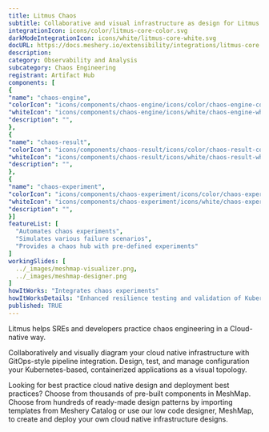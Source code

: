 ```yaml
---
title: Litmus Chaos
subtitle: Collaborative and visual infrastructure as design for Litmus Chaos
integrationIcon: icons/color/litmus-core-color.svg
darkModeIntegrationIcon: icons/white/litmus-core-white.svg
docURL: https://docs.meshery.io/extensibility/integrations/litmus-core
description: 
category: Observability and Analysis
subcategory: Chaos Engineering
registrant: Artifact Hub
components: [
{
"name": "chaos-engine",
"colorIcon": "icons/components/chaos-engine/icons/color/chaos-engine-color.svg",
"whiteIcon": "icons/components/chaos-engine/icons/white/chaos-engine-white.svg",
"description": "",
},
{
"name": "chaos-result",
"colorIcon": "icons/components/chaos-result/icons/color/chaos-result-color.svg",
"whiteIcon": "icons/components/chaos-result/icons/white/chaos-result-white.svg",
"description": "",
},
{
"name": "chaos-experiment",
"colorIcon": "icons/components/chaos-experiment/icons/color/chaos-experiment-color.svg",
"whiteIcon": "icons/components/chaos-experiment/icons/white/chaos-experiment-white.svg",
"description": "",
}]
featureList: [
  "Automates chaos experiments",
  "Simulates various failure scenarios",
  "Provides a chaos hub with pre-defined experiments"
]
workingSlides: [
  ../_images/meshmap-visualizer.png,
  ../_images/meshmap-designer.png
]
howItWorks: "Integrates chaos experiments"
howItWorksDetails: "Enhanced resilience testing and validation of Kubernetes applications"
published: TRUE
---
```


<p>Litmus helps SREs and developers practice chaos engineering in a Cloud-native way.</p>
<p>
  Collaboratively and visually diagram your cloud native infrastructure with GitOps-style pipeline
  integration. Design, test, and manage configuration your Kubernetes-based, containerized
  applications as a visual topology.
</p>
<p>
  Looking for best practice cloud native design and deployment best practices? Choose from thousands
  of pre-built components in MeshMap. Choose from hundreds of ready-made design patterns by
  importing templates from Meshery Catalog or use our low code designer, MeshMap, to create and
  deploy your own cloud native infrastructure designs.
</p>
